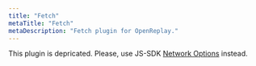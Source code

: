 ```yaml
---
title: "Fetch"
metaTitle: "Fetch"
metaDescription: "Fetch plugin for OpenReplay."
---
```


This plugin is depricated. Please, use JS-SDK [Network Options](/installation/network-options) instead.